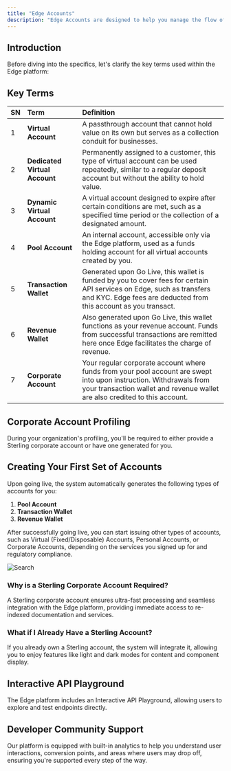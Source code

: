 ```yaml
---
title: "Edge Accounts"
description: "Edge Accounts are designed to help you manage the flow of funds within the system. This guide provides a detailed overview of how funds are managed, received, settled, and reconciled."
---
```


## Introduction

Before diving into the specifics, let's clarify the key terms used within the Edge platform:

## Key Terms

| SN  | Term                          | Definition                                                                                                                                                                                        |
| :-- | :---------------------------- | :------------------------------------------------------------------------------------------------------------------------------------------------------------------------------------------------ |
| 1   | **Virtual Account**           | A passthrough account that cannot hold value on its own but serves as a collection conduit for businesses.                                                                                        |
| 2   | **Dedicated Virtual Account** | Permanently assigned to a customer, this type of virtual account can be used repeatedly, similar to a regular deposit account but without the ability to hold value.                              |
| 3   | **Dynamic Virtual Account**   | A virtual account designed to expire after certain conditions are met, such as a specified time period or the collection of a designated amount.                                                  |
| 4   | **Pool Account**              | An internal account, accessible only via the Edge platform, used as a funds holding account for all virtual accounts created by you.                                                              |
| 5   | **Transaction Wallet**        | Generated upon Go Live, this wallet is funded by you to cover fees for certain API services on Edge, such as transfers and KYC. Edge fees are deducted from this account as you transact.         |
| 6   | **Revenue Wallet**            | Also generated upon Go Live, this wallet functions as your revenue account. Funds from successful transactions are remitted here once Edge facilitates the charge of revenue.                     |
| 7   | **Corporate Account**         | Your regular corporate account where funds from your pool account are swept into upon instruction. Withdrawals from your transaction wallet and revenue wallet are also credited to this account. |

## Corporate Account Profiling

During your organization's profiling, you'll be required to either provide a Sterling corporate account or have one generated for you.

## Creating Your First Set of Accounts

Upon going live, the system automatically generates the following types of accounts for you:

1. **Pool Account**
2. **Transaction Wallet**
3. **Revenue Wallet**

After successfully going live, you can start issuing other types of accounts, such as Virtual (Fixed/Disposable) Accounts, Personal Accounts, or Corporate Accounts, depending on the services you signed up for and regulatory compliance.

![Search](/images/new/Settings.svg)

### Why is a Sterling Corporate Account Required?

A Sterling corporate account ensures ultra-fast processing and seamless integration with the Edge platform, providing immediate access to re-indexed documentation and services.

### What if I Already Have a Sterling Account?

If you already own a Sterling account, the system will integrate it, allowing you to enjoy features like light and dark modes for content and component display.

## Interactive API Playground

The Edge platform includes an Interactive API Playground, allowing users to explore and test endpoints directly.

## Developer Community Support

Our platform is equipped with built-in analytics to help you understand user interactions, conversion points, and areas where users may drop off, ensuring you're supported every step of the way.
